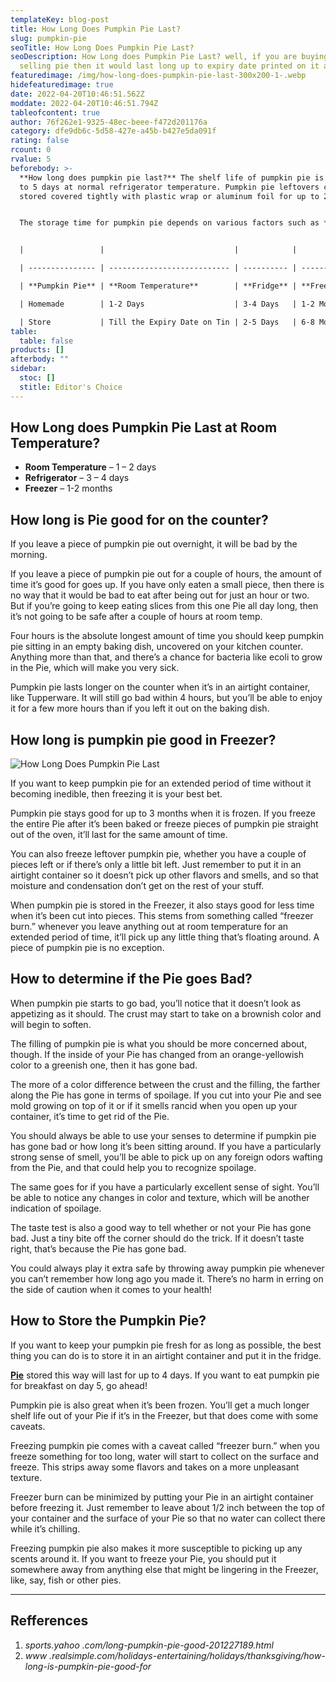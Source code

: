 ```yaml
---
templateKey: blog-post
title: How Long Does Pumpkin Pie Last?
slug: pumpkin-pie
seoTitle: How Long Does Pumpkin Pie Last?
seoDescription: How Long does Pumpkin Pie Last? well, if you are buying a store
  selling pie then it would last long up to expiry date printed on it and if...
featuredimage: /img/how-long-does-pumpkin-pie-last-300x200-1-.webp
hidefeaturedimage: true
date: 2022-04-20T10:46:51.562Z
moddate: 2022-04-20T10:46:51.794Z
tableofcontent: true
author: 76f262e1-9325-48ec-beee-f472d201176a
category: dfe9db6c-5d58-427e-a45b-b427e5da091f
rating: false
rcount: 0
rvalue: 5
beforebody: >-
  **How long does pumpkin pie last?** The shelf life of pumpkin pie is about 4
  to 5 days at normal refrigerator temperature. Pumpkin pie leftovers can be
  stored covered tightly with plastic wrap or aluminum foil for up to 2 days.


  The storage time for pumpkin pie depends on various factors such as **[pumpkins](https://howlongdoeslast.info/pumpkins/)**, the best-by date, the preparation time, and the time it takes to store it in the fridge.


  |                 |                             |            |             |

  | --------------- | --------------------------- | ---------- | ----------- |

  | **Pumpkin Pie** | **Room Temperature**        | **Fridge** | **Freezer** |

  | Homemade        | 1-2 Days                    | 3-4 Days   | 1-2 Months  |

  | Store           | Till the Expiry Date on Tin | 2-5 Days   | 6-8 Months  |
table:
  table: false
products: []
afterbody: ""
sidebar:
  stoc: []
  stitle: Editor's Choice
---
```

<!--StartFragment-->

## How Long does Pumpkin Pie Last at Room Temperature?

* **Room Temperature** – 1 – 2 days
* **Refrigerator** – 3 – 4 days
* **Freezer** – 1-2 months

## How long is Pie good for on the counter?

If you leave a piece of pumpkin pie out overnight, it will be bad by the morning.

If you leave a piece of pumpkin pie out for a couple of hours, the amount of time it’s good for goes up. If you have only eaten a small piece, then there is no way that it would be bad to eat after being out for just an hour or two. But if you’re going to keep eating slices from this one Pie all day long, then it’s not going to be safe after a couple of hours at room temp.

Four hours is the absolute longest amount of time you should keep pumpkin pie sitting in an empty baking dish, uncovered on your kitchen counter. Anything more than that, and there’s a chance for bacteria like ecoli to grow in the Pie, which will make you very sick.

Pumpkin pie lasts longer on the counter when it’s in an airtight container, like Tupperware. It will still go bad within 4 hours, but you’ll be able to enjoy it for a few more hours than if you left it out on the baking dish.

## How long is pumpkin pie good in Freezer?

![How Long Does Pumpkin Pie Last](/img/how-long-does-pumpkin-pie-last-300x200-1-.webp "How Long Does Pumpkin Pie Last")



If you want to keep pumpkin pie for an extended period of time without it becoming inedible, then freezing it is your best bet.

Pumpkin pie stays good for up to 3 months when it is frozen. If you freeze the entire Pie after it’s been baked or freeze pieces of pumpkin pie straight out of the oven, it’ll last for the same amount of time.

You can also freeze leftover pumpkin pie, whether you have a couple of pieces left or if there’s only a little bit left. Just remember to put it in an airtight container so it doesn’t pick up other flavors and smells, and so that moisture and condensation don’t get on the rest of your stuff.

When pumpkin pie is stored in the Freezer, it also stays good for less time when it’s been cut into pieces. This stems from something called “freezer burn.” whenever you leave anything out at room temperature for an extended period of time, it’ll pick up any little thing that’s floating around. A piece of pumpkin pie is no exception.

## How to determine if the Pie goes Bad?

When pumpkin pie starts to go bad, you’ll notice that it doesn’t look as appetizing as it should. The crust may start to take on a brownish color and will begin to soften.

The filling of pumpkin pie is what you should be more concerned about, though. If the inside of your Pie has changed from an orange-yellowish color to a greenish one, then it has gone bad.

The more of a color difference between the crust and the filling, the farther along the Pie has gone in terms of spoilage. If you cut into your Pie and see mold growing on top of it or if it smells rancid when you open up your container, it’s time to get rid of the Pie.

You should always be able to use your senses to determine if pumpkin pie has gone bad or how long it’s been sitting around. If you have a particularly strong sense of smell, you’ll be able to pick up on any foreign odors wafting from the Pie, and that could help you to recognize spoilage.

The same goes for if you have a particularly excellent sense of sight. You’ll be able to notice any changes in color and texture, which will be another indication of spoilage.

The taste test is also a good way to tell whether or not your Pie has gone bad. Just a tiny bite off the corner should do the trick. If it doesn’t taste right, that’s because the Pie has gone bad.

You could always play it extra safe by throwing away pumpkin pie whenever you can’t remember how long ago you made it. There’s no harm in erring on the side of caution when it comes to your health!

## How to Store the Pumpkin Pie?

If you want to keep your pumpkin pie fresh for as long as possible, the best thing you can do is to store it in an airtight container and put it in the fridge.

**[Pie](https://en.wikipedia.org/wiki/Pie)** stored this way will last for up to 4 days. If you want to eat pumpkin pie for breakfast on day 5, go ahead!

Pumpkin pie is also great when it’s been frozen. You’ll get a much longer shelf life out of your Pie if it’s in the Freezer, but that does come with some caveats.

Freezing pumpkin pie comes with a caveat called “freezer burn.” when you freeze something for too long, water will start to collect on the surface and freeze. This strips away some flavors and takes on a more unpleasant texture.

Freezer burn can be minimized by putting your Pie in an airtight container before freezing it. Just remember to leave about 1/2 inch between the top of your container and the surface of your Pie so that no water can collect there while it’s chilling.

Freezing pumpkin pie also makes it more susceptible to picking up any scents around it. If you want to freeze your Pie, you should put it somewhere away from anything else that might be lingering in the Freezer, like, say, fish or other pies.

- - -

## Refferences

1. *sports.yahoo .com/long-pumpkin-pie-good-201227189.html*
2. *www .realsimple.com/holidays-entertaining/holidays/thanksgiving/how-long-is-pumpkin-pie-good-for*